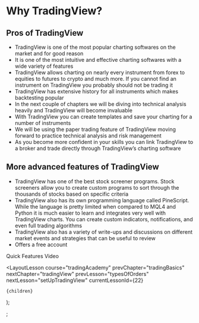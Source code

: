 
# Why TradingView?

## Pros of TradingView

- TradingView is one of the most popular charting softwares on the market and for good reason
- It is one of the most intuitive and effective charting softwares with a wide variety of features
- TradingView allows charting on nearly every instrument from forex to equities to futures to crypto and much more. If you cannot find an instrument on TradingView you probably should not be trading it
- TradingView has extensive history for all instruments which makes backtesting popular
- In the next couple of chapters we will be diving into technical analysis heavily and TradingView will become invaluable
- With TradingView you can create templates and save your charting for a number of instruments
- We will be using the paper trading feature of TradingView moving forward to practice technical analysis and risk management
- As you become more confident in your skills you can link TradingView to a broker and trade directly through TradingView’s charting software

## More advanced features of TradingView

- TradingView has one of the best stock screener programs. Stock screeners allow you to create custom programs to sort through the thousands of stocks based on specific criteria
- TradingView also has its own programming language called PineScript. While the language is pretty limited when compared to MQL4 and Python it is much easier to learn and integrates very well with TradingView charts. You can create custom indicators, notifications, and even full trading algorithms
- TradingView also has a variety of write-ups and discussions on different market events and strategies that can be useful to review
- Offers a free account

Quick Features Video

  <LayoutLesson
    course="tradingAcademy"
    prevChapter="tradingBasics"
    nextChapter="tradingView"
    prevLesson="typesOfOrders"
    nextLesson="setUpTradingView"
    currentLessonId={22}
  >
    {children}
  </LayoutLesson>
);

;
